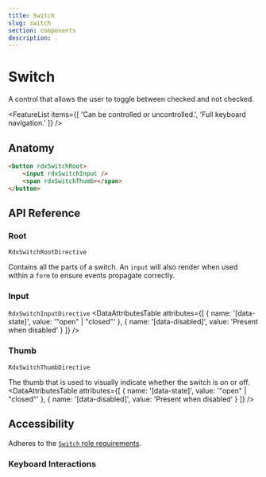 ```yaml
---
title: Switch
slug: switch
section: components
description: .
---
```


# Switch

<Description>A control that allows the user to toggle between checked and not checked.</Description>

<ComponentPreview name="switch" file="switch-demo" />

<FeatureList items={[
    'Can be controlled or uncontrolled.',
    'Full keyboard navigation.'
]} />

## Anatomy

```html
<button rdxSwitchRoot>
    <input rdxSwitchInput />
    <span rdxSwitchThumb></span>
</button>
```

## API Reference

### Root
`RdxSwitchRootDirective`

Contains all the parts of a switch. An `input` will also render when used within a `form` to ensure events propagate correctly.
<PropsTable name="RdxSwitchRootDirective" />

<EmitsTable name="RdxSwitchRootDirective" />

### Input
`RdxSwitchInputDirective`
<DataAttributesTable attributes={[
    { name: '[data-state]', value: '"open" | "closed"' },
    { name: '[data-disabled]', value: 'Present when disabled' }
]} />

### Thumb
`RdxSwitchThumbDirective`

The thumb that is used to visually indicate whether the switch is on or off.
<DataAttributesTable attributes={[
    { name: '[data-state]', value: '"open" | "closed"' },
    { name: '[data-disabled]', value: 'Present when disabled' }
]} />

## Accessibility
Adheres to the [`Switch` role requirements](https://www.w3.org/WAI/ARIA/apg/patterns/switch).

### Keyboard Interactions
